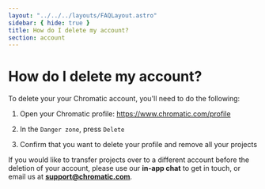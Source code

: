 ```yaml
---
layout: "../../../layouts/FAQLayout.astro"
sidebar: { hide: true }
title: How do I delete my account?
section: account
---
```


# How do I delete my account?

To delete your your Chromatic account, you'll need to do the following:

1. Open your Chromatic profile: https://www.chromatic.com/profile

2. In the `Danger zone`, press `Delete`

3. Confirm that you want to delete your profile and remove all your projects

If you would like to transfer projects over to a different account before the deletion of your account, please use our **in-app chat** to get in touch, or email us at **support@chromatic.com**.